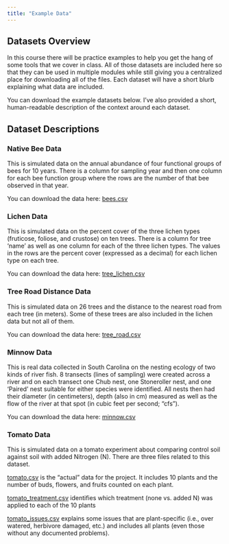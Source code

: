 ```yaml
---
title: "Example Data"
---
```


## Datasets Overview

In this course there will be practice examples to help you get the hang of some tools that we cover in class. All of those datasets are included here so that they can be used in multiple modules while still giving you a centralized place for downloading all of the files. Each dataset will have a short blurb explaining what data are included.

You can download the example datasets below. I've also provided a short, human-readable description of the context around each dataset.

## Dataset Descriptions

### Native Bee Data

This is simulated data on the annual abundance of four functional groups of bees for 10 years. There is a column for sampling year and then one column for each bee function group where the rows are the number of that bee observed in that year.

You can download the data here: [bees.csv](https://github.com/njlyon0/teach_r-for-biologists/blob/main/ext_data/bees.csv)

### Lichen Data

This is simulated data on the percent cover of the three lichen types (fruticose, foliose, and crustose) on ten trees. There is a column for tree 'name' as well as one column for each of the three lichen types. The values in the rows are the percent cover (expressed as a decimal) for each lichen type on each tree.

You can download the data here: [tree_lichen.csv](https://github.com/njlyon0/teach_r-for-biologists/blob/main/ext_data/tree_lichen.csv)

### Tree Road Distance Data

This is simulated data on 26 trees and the distance to the nearest road from each tree (in meters). Some of these trees are also included in the lichen data but not all of them.

You can download the data here: [tree_road.csv](https://github.com/njlyon0/teach_r-for-biologists/blob/main/ext_data/tree_road.csv)

### Minnow Data

This is real data collected in South Carolina on the nesting ecology of two kinds of river fish. 8 transects (lines of sampling) were created across a river and on each transect one Chub nest, one Stoneroller nest, and one 'Paired' nest suitable for either species were identified. All nests then had their diameter (in centimeters), depth (also in cm) measured as well as the flow of the river at that spot (in cubic feet per second; "cfs").

You can download the data here: [minnow.csv](https://github.com/njlyon0/teach_r-for-biologists/blob/main/ext_data/minnow.csv)

### Tomato Data

This is simulated data on a tomato experiment about comparing control soil against soil with added Nitrogen (N). There are three files related to this dataset.

[tomato.csv](https://github.com/njlyon0/teach_r-for-biologists/blob/main/ext_data/tomato.csv) is the "actual" data for the project. It includes 10 plants and the number of buds, flowers, and fruits counted on each plant.

[tomato_treatment.csv](https://github.com/njlyon0/teach_r-for-biologists/blob/main/ext_data/tomato_treatment.csv) identifies which treatment (none vs. added N) was applied to each of the 10 plants

[tomato_issues.csv](https://github.com/njlyon0/teach_r-for-biologists/blob/main/ext_data/tomato_issues.csv) explains some issues that are plant-specific (i.e., over watered, herbivore damaged, etc.) and includes all plants (even those without any documented problems).
